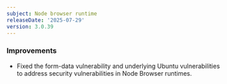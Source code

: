 ```yaml
---
subject: Node browser runtime
releaseDate: '2025-07-29'
version: 3.0.39
---
```


### Improvements

* Fixed the form-data vulnerability and underlying Ubuntu vulnerabilities to address security vulnerabilities in Node Browser runtimes.
